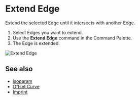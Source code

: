 
<Reference shortcut="" command="Extend Edge" button="" />

# Extend Edge

Extend the selected Edge until it intersects with another Edge.

1. Select Edges you want to extend.
2. Use the **Extend Edge** command in the Command Palette.
3. The Edge is extended.

![Extend Edge](/img/extend-edge.gif)

## See also
- [isoparam](./isoparam)
- [Offset Curve](./offset-curve)
- [Imprint](./imprint)












